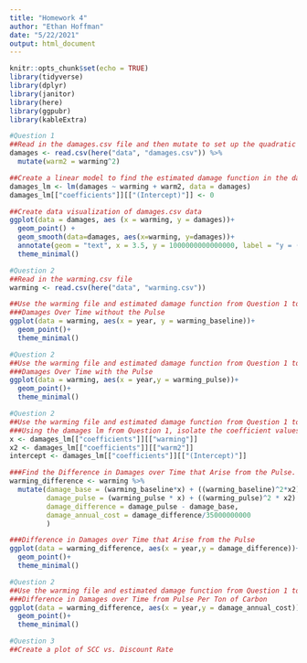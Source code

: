 ```yaml
---
title: "Homework 4"
author: "Ethan Hoffman"
date: "5/22/2021"
output: html_document
---
```


```r
knitr::opts_chunk$set(echo = TRUE)
library(tidyverse)
library(dplyr)
library(janitor)
library(here)
library(ggpubr)
library(kableExtra)
```


```r
#Question 1
##Read in the damages.csv file and then mutate to set up the quadratic equation
damages <- read.csv(here("data", "damages.csv")) %>% 
  mutate(warm2 = warming^2)

##Create a linear model to find the estimated damage function in the damages data table
damages_lm <- lm(damages ~ warming + warm2, data = damages)
damages_lm[["coefficients"]][["(Intercept)"]] <- 0

##Create data visualization of damages.csv data
ggplot(data = damages, aes (x = warming, y = damages))+
  geom_point() +
  geom_smooth(data=damages, aes(x=warming, y=damages))+
  annotate(geom = "text", x = 3.5, y = 1000000000000000, label = "y = (-1.95 * 10^-13) - (3.07 * 10^-12)") +
  theme_minimal()
```


```r
#Question 2
##Read in the warming.csv file
warming <- read.csv(here("data", "warming.csv"))

##Use the warming file and estimated damage function from Question 1 to create four plots
###Damages Over Time without the Pulse
ggplot(data = warming, aes(x = year, y = warming_baseline))+
  geom_point()+
  theme_minimal()
```


```r
#Question 2
##Use the warming file and estimated damage function from Question 1 to create four plots
###Damages Over Time with the Pulse
ggplot(data = warming, aes(x = year,y = warming_pulse))+
  geom_point()+
  theme_minimal()
```


```r
#Question 2
##Use the warming file and estimated damage function from Question 1 to create four plots
###Using the damages lm from Question 1, isolate the coefficient values to create this next graph.
x <- damages_lm[["coefficients"]][["warming"]]
x2 <- damages_lm[["coefficients"]][["warm2"]]
intercept <- damages_lm[["coefficients"]][["(Intercept)"]]

###Find the Difference in Damages over Time that Arise from the Pulse. After finding the difference, divide the difference by 35 billion tons of carbon which is roughly equal to the amount of annual global emissions
warming_difference <- warming %>%
  mutate(damage_base = (warming_baseline*x) + ((warming_baseline)^2*x2) + intercept,
         damage_pulse = (warming_pulse * x) + ((warming_pulse)^2 * x2) + intercept,
         damage_difference = damage_pulse - damage_base,
         damage_annual_cost = damage_difference/35000000000
         )

###Difference in Damages over Time that Arise from the Pulse
ggplot(data = warming_difference, aes(x = year,y = damage_difference))+
  geom_point()+
  theme_minimal()
```


```r
#Question 2
##Use the warming file and estimated damage function from Question 1 to create four plots
###Difference in Damages over Time from Pulse Per Ton of Carbon
ggplot(data = warming_difference, aes(x = year,y = damage_annual_cost))+
  geom_point()+
  theme_minimal()
```


```r
#Question 3
##Create a plot of SCC vs. Discount Rate
```

